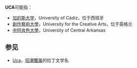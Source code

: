'''UCA'''可能指：
*[[加的斯大学|加的斯大学]]，University of Cádiz，位于西班牙
*[[創作藝術大學|創作藝術大學]]，University for the Creative Arts，位于英格兰
*[[中阿肯色大學|中阿肯色大學]]，University of Central Arkansas

== 参见 ==
*[[Uca|Uca]]，[[招潮蟹属|招潮蟹属]]的拉丁文学名

{{消歧义|cat=三字拉丁字母縮寫消歧義}}